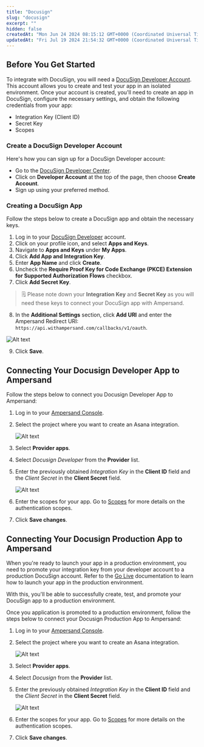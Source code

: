 ```yaml
---
title: "Docusign"
slug: "docusign"
excerpt: ""
hidden: false
createdAt: "Mon Jun 24 2024 08:15:12 GMT+0000 (Coordinated Universal Time)"
updatedAt: "Fri Jul 19 2024 21:54:32 GMT+0000 (Coordinated Universal Time)"
---
```

## Before You Get Started

To integrate with DocuSign, you will need a [DocuSign Developer Account](https://developers.docusign.com/). This account allows you to create and test your app in an isolated environment. Once your account is created, you'll need to create an app in DocuSign, configure the necessary settings, and obtain the following credentials from your app:

- Integration Key (Client ID)
- Secret Key
- Scopes

### Create a DocuSign Developer Account

Here's how you can sign up for a DocuSign Developer account:

- Go to the [DocuSign Developer Center](https://developers.docusign.com/).
- Click on **Developer Account** at the top of the page, then choose **Create Account**.
- Sign up using your preferred method.

### Creating a DocuSign App

Follow the steps below to create a DocuSign app and obtain the necessary keys.

1. Log in to your [DocuSign Developer](https://account-d.docusign.com/oauth/auth?response_type=code&redirect_uri=https%3A%2F%2Fdevelopers.docusign.com%2Fauth%2Fdocusign-demo%2Fcallback&scope=manage_app_keys%20signature%20openid%20cors%20click.manage%20click.send%20organization_read%20group_read%20permission_read%20user_read%20user_write%20account_read%20domain_read%20identity_provider_read%20user_data_redact%20dtr.rooms.read%20dtr.rooms.write%20dtr.documents.read%20dtr.documents.write%20dtr.profile.read%20dtr.profile.write%20dtr.company.read%20dtr.company.write%20room_forms%20notary_write%20notary_read%20spring_read%20spring_write%20webforms_read%20webforms_instance_read%20webforms_instance_write%20aow_manage&state=https%3A%2F%2Fdevelopers.docusign.com%2F&client_id=f0f27f0e-857d-4a71-a4da-32cecae3a978)  account.
2. Click on your profile icon, and select **Apps and Keys**.
3. Navigate to **Apps and Keys** under **My Apps**.
4. Click **Add App and Integration Key**.
5. Enter **App Name** and click **Create**.
6. Uncheck the **Require Proof Key for Code Exchange (PKCE) Extension for Supported Authorization Flows** checkbox.
7. Click **Add Secret Key**.

> 🗒️ Please note down your **Integration Key** and **Secret Key** as you will need these keys to connect your DocuSign app with Ampersand.

8. In the **Additional Settings** section, click  **Add URI** and enter the Ampersand Redirect URI: `https://api.withampersand.com/callbacks/v1/oauth`.

![Alt text](/images/provider-guides/57db16b-docusign.gif)


9. Click **Save**.

## Connecting Your Docusign Developer App to Ampersand

Follow the steps below to connect you Docusign Developer App to Ampersand:

1. Log in to your [Ampersand Console](https://console.withampersand.com).

2. Select the project where you want to create an Asana integration.

   ![Alt text](/images/provider-guides/dd47b7a-Ampersand.png)

3. Select **Provider apps**.

4. Select _Docusign Developer_ from the **Provider** list.

5. Enter the previously obtained _Integration Key_ in the **Client ID** field and the _Client Secret_ in the **Client Secret** field.

   ![Alt text](/images/provider-guides/833ae43-docudev1.gif)

6. Enter the scopes for your app. Go to [Scopes](https://developers.docusign.com/platform/auth/reference/scopes/)  for more details on the authentication scopes.

7. Click **Save changes**.

## Connecting Your Docusign Production App to Ampersand

When you're ready to launch your app in a production environment, you need to promote your integration key from your developer account to a production DocuSign account. Refer to the [Go Live](https://developers.docusign.com/docs/esign-rest-api/go-live/) documentation to learn how to launch your app in the production environment. 

With this, you'll be able to successfully create, test, and promote your DocuSign app to a production environment.

Once you application is promoted to a production environment, follow the steps below to connect your Docusign Production App to Ampersand:

1. Log in to your [Ampersand Console](https://console.withampersand.com).

2. Select the project where you want to create an Asana integration.

   ![Alt text](/images/provider-guides/dd47b7a-Ampersand.png)

3. Select **Provider apps**.

4. Select _Docusign_ from the **Provider** list.

5. Enter the previously obtained _Integration Key_ in the **Client ID** field and the _Client Secret_ in the **Client Secret** field.

   ![Alt text](/images/provider-guides/e9b3ac4-docu.gif)

6. Enter the scopes for your app. Go to [Scopes](https://developers.docusign.com/platform/auth/reference/scopes/)  for more details on the authentication scopes.

7. Click **Save changes**.
